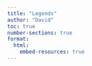 ```yaml
---
title: "Legends"
author: "David"
toc: true
number-sections: true
format: 
  html: 
    embed-resources: true
---
```



